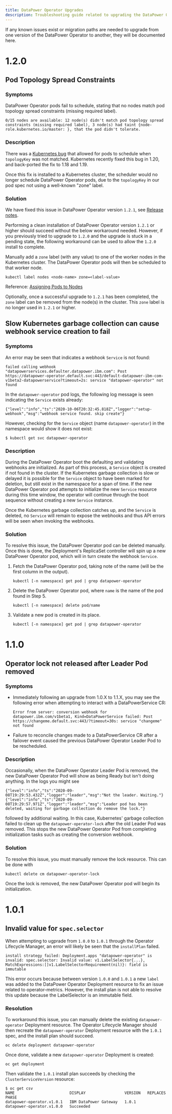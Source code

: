 ```yaml
---
title: DataPower Operator Upgrades
description: Troubleshooting guide related to upgrading the DataPower Operator
---
```


<PageDescription>

If any known issues exist or migration paths are needed to upgrade from one version of the DataPower Operator to another, they will be documented here.

</PageDescription>

# 1.2.0

## Pod Topology Spread Constraints

### Symptoms

DataPower Operator pods fail to schedule, stating that no nodes match pod topology spread constraints (missing required label).

```
0/15 nodes are available: 12 node(s) didn't match pod topology spread constraints (missing required label), 3 node(s) had taint {node-role.kubernetes.io/master: }, that the pod didn't tolerate.
```

### Description

There was a [Kubernetes bug](https://github.com/kubernetes/kubernetes/issues/95808) that allowed for pods to schedule when `topologyKey` was not matched. Kubernetes recently fixed this bug in 1.20, and back-ported the fix to 1.18 and 1.19.

Once this fix is installed to a Kubernetes cluster, the scheduler would no longer schedule DataPower Operator pods, due to the `topologyKey` in our pod spec not using a well-known "zone" label.

### Solution

<InlineNotification>

We have fixed this issue in DataPower Operator version `1.2.1`, see [Release notes](/release-notes#1.2.1).

</InlineNotification>

Performing a clean installation of DataPower Operator version `1.2.1` or higher should succeed without the below workaround needed. However, if you previously tried to upgrade to `1.2.0` and the upgrade is stuck in a pending state, the following workaround can be used to allow the `1.2.0` install to complete.

Manually add a `zone` label (with any value) to one of the worker nodes in the Kubernetes cluster. The DataPower Operator pods will then be scheduled to that worker node.

```
kubectl label nodes <node-name> zone=<label-value>
```

Reference: [Assigning Pods to Nodes](https://kubernetes.io/docs/concepts/scheduling-eviction/assign-pod-node/#step-one-attach-label-to-the-node)

Optionally, once a successful upgrade to `1.2.1` has been completed, the `zone` label can be removed from the node(s) in the cluster. This `zone` label is no longer used in `1.2.1` or higher.

## Slow Kubernetes garbage collection can cause webhook service creation to fail

### Symptoms

An error may be seen that indicates a webhook `Service` is not found:

```
failed calling webhook "datapowerservices.defaulter.datapower.ibm.com": Post https://datapower-operator.default.svc:443/default-datapower-ibm-com-v1beta2-datapowerservice?timeout=2s: service "datapower-operator" not found
```

In the `datapower-operator` pod logs, the following log message is seen indicating the `Service` exists already:

```
{"level":"info","ts":"2020-10-06T20:32:45.818Z","logger":"setup-webhook","msg":"webhook service found. skip create"}
```

However, checking for the `Service` object (name `datapower-operator`) in the namespace would show it does not exist:

```
$ kubectl get svc datapower-operator
```

### Description

During the DataPower Operator boot the defaulting and validating webhooks are initialized. As part of this process, a `Service` object is created if not found in the cluster. If the Kubernetes garbage collection is slow or delayed it is possible for the `Service` object to have been marked for deletion, but still exist in the namespace for a span of time. If the new DataPower Operator pod attempts to initialize the new `Service` resource during this time window, the operator will continue through the boot sequence without creating a new `Service` instance.

Once the Kubernetes garbage collection catches up, and the `Service` is deleted, no `Service` will remain to expose the webhooks and thus API errors will be seen when invoking the webhooks.

### Solution

To resolve this issue, the DataPower Operator pod can be deleted manually. Once this is done, the Deployment's ReplicaSet controller will spin up a new DataPower Operator pod, which will in turn create the webhook `Service`.

1. Fetch the DataPower Operator pod, taking note of the name (will be the first column in the output).

    ```
    kubectl [-n namespace] get pod | grep datapower-operator
    ```

2. Delete the DataPower Operator pod, where `name` is the name of the pod found in Step 5.

    ```
    kubectl [-n namespace] delete pod/name
    ```

3. Validate a new pod is created in its place.

    ```
    kubectl [-n namespace] get pod | grep datapower-operator
    ```

# 1.1.0

## Operator lock not released after Leader Pod removed

### Symptoms

- Immediately following an upgrade from 1.0.X to 1.1.X, you may see the following error when attempting to interact with a DataPowerService CR:
  ```
  Error from server: conversion webhook for datapower.ibm.com/v1beta1, Kind=DataPowerService failed: Post https://changeme.default.svc:443/?timeout=30s: service "changeme" not found
  ```
- Failure to reconcile changes made to a DataPowerService CR after a failover event caused the previous DataPower Operator Leader Pod to be rescheduled.

### Description

Occasionally, when the DataPower Operator Leader Pod is removed, the new DataPower Operator Pod will show as being Ready but isn't doing anything. In the logs you might see
```
{"level":"info","ts":"2020-09-08T19:29:53.432Z","logger":"leader","msg":"Not the leader. Waiting."}
{"level":"info","ts":"2020-09-08T19:29:57.971Z","logger":"leader","msg":"Leader pod has been deleted, waiting for garbage collection do remove the lock."}
```
followed by additional waiting. In this case, Kubernetes' garbage collection failed to clean up the `datapower-operator-lock` after the old Leader Pod was removed. This stops the new DataPower Operator Pod from completing initialization tasks such as creating the conversion webhook.

### Solution

To resolve this issue, you must manually remove the lock resource. This can be done with
```
kubectl delete cm datapower-operator-lock
```
Once the lock is removed, the new DataPower Operator pod will begin its initialization.

# 1.0.1

## Invalid value for `spec.selector`

When attempting to ugprade from `1.0.0` to `1.0.1` through the Operator Lifecycle Manager, an error will likely be seen that the `installPlan` failed.

```
install strategy failed: Deployment.apps "datapower-operator" is invalid: spec.selector: Invalid value: v1.LabelSelector{...}, MatchExpressions:[]v1.LabelSelectorRequirement(nil)}: field is immutable
```

This error occurs because between version `1.0.0` and `1.0.1` a new `label` was added to the DataPower Operator Deployment resource to fix an issue related to operator-metrics. However, the install plan is not able to resolve this update because the LabelSelector is an immutable field.

### Resolution

To workaround this issue, you can manually delete the existing `datapower-operator` Deployment resource. The Operator Lifecycle Manager should then recreate the `datapower-operator` Deployment resource with the `1.0.1` spec, and the install plan should succeed.

```
oc delete deployment datapower-operator
```

Once done, validate a new `datapower-operator` Deployment is created:

```
oc get deployment
```

Then validate the `1.0.1` install plan succeeds by checking the `ClusterServiceVersion` resource:

```
$ oc get csv
NAME                        DISPLAY                 VERSION   REPLACES                    PHASE
datapower-operator.v1.0.1   IBM DataPower Gateway   1.0.1     datapower-operator.v1.0.0   Succeeded
```
